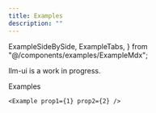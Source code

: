 ```yaml
---
title: Examples
description: ""
---
```


  ExampleSideBySide,
  ExampleTabs,
} from "@/components/examples/ExampleMdx";

llm-ui is a work in progress.

Examples

```tsx
<Example prop1={1} prop2={2} />
```

<ExampleTabs client:load example={markdownExample} />
